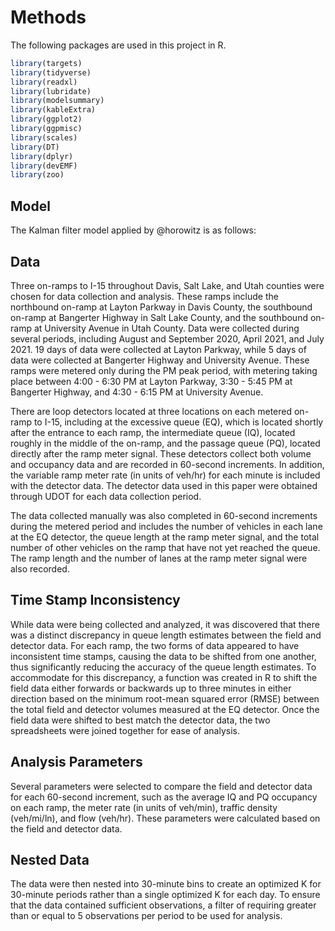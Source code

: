 # Methods

The following packages are used in this project in R.
```r
library(targets)
library(tidyverse)
library(readxl)
library(lubridate)
library(modelsummary)
library(kableExtra)
library(ggplot2)
library(ggpmisc)
library(scales)
library(DT)
library(dplyr)
library(devEMF)
library(zoo)
```

## Model

The Kalman filter model applied by @horowitz is as follows:

\begin{equation}
q_i = q_{i-1} + c_i + k (\hat{q}_i - q_{i-1})
  (\#eq:kalman)
\end{equation}


## Data

Three on-ramps to I-15 throughout Davis, Salt Lake, and Utah counties were chosen for data collection and analysis. These ramps include the northbound on-ramp at Layton Parkway in Davis County, the southbound on-ramp at Bangerter Highway in Salt Lake County, and the southbound on-ramp at University Avenue in Utah County. Data were collected during several periods, including August and September 2020, April 2021, and July 2021. 19 days of data were collected at Layton Parkway, while 5 days of data were collected at Bangerter Highway and University Avenue. These ramps were metered only during the PM peak period, with metering taking place between 4:00 - 6:30 PM at Layton Parkway, 3:30 - 5:45 PM at Bangerter Highway, and 4:30 - 6:15 PM at University Avenue. 

There are loop detectors located at three locations on each metered on-ramp to I-15, including at the excessive queue (EQ), which is located shortly after the entrance to each ramp, the intermediate queue (IQ), located roughly in the middle of the on-ramp, and the passage queue (PQ), located directly after the ramp meter signal. These detectors collect both volume and occupancy data and are recorded in 60-second increments. In addition, the variable ramp meter rate (in units of veh/hr) for each minute is included with the detector data. The detector data used in this paper were obtained through UDOT for each data collection period.

The data collected manually was also completed in 60-second increments during the metered period and includes the number of vehicles in each lane at the EQ detector, the queue length at the ramp meter signal, and the total number of other vehicles on the ramp that have not yet reached the queue. The ramp length and the number of lanes at the ramp meter signal were also recorded. 

## Time Stamp Inconsistency

While data were being collected and analyzed, it was discovered that there was a distinct discrepancy in queue length estimates between the field and detector data. For each ramp, the two forms of data appeared to have inconsistent time stamps, causing the data to be shifted from one another, thus significantly reducing the accuracy of the queue length estimates. To accommodate for this discrepancy, a function was created in R to shift the field data either forwards or backwards up to three minutes in either direction based on the minimum root-mean squared error (RMSE) between the total field and detector volumes measured at the EQ detector. Once the field data were shifted to best match the detector data, the two spreadsheets were joined together for ease of analysis.

## Analysis Parameters
Several parameters were selected to compare the field and detector data for each 60-second increment, such as the average IQ and PQ occupancy on each ramp, the meter rate (in units of veh/min), traffic density (veh/mi/ln), and flow (veh/hr). These parameters were calculated based on the field and detector data.

## Nested Data
The data were then nested into 30-minute bins to create an optimized K for 30-minute periods rather than a single optimized K for each day. To ensure that the data contained sufficient observations, a filter of requiring greater than or equal to 5 observations per period to be used for analysis.
